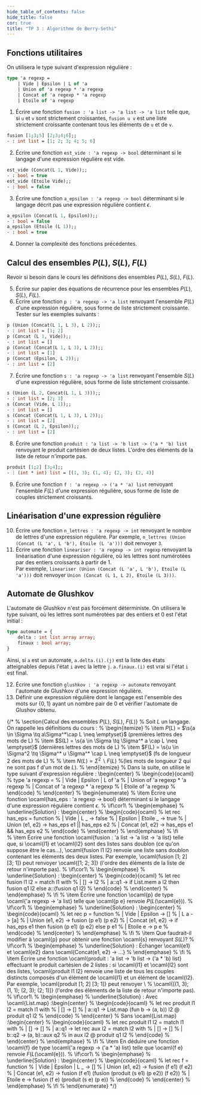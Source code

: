 ```yaml
---
hide_table_of_contents: false
hide_title: false
cor: true
title: "TP 3 : Algorithme de Berry-Sethi"
---
```


## Fonctions utilitaires

On utilisera le type suivant d'expression régulière : 

```ocaml
type 'a regexp = 
    | Vide | Epsilon | L of 'a
    | Union of 'a regexp * 'a regexp
    | Concat of 'a regexp * 'a regexp
    | Etoile of 'a regexp
```

1. Écrire une fonction `fusion : 'a list -> 'a list -> 'a list` telle que, si `u` et `v` sont strictement croissantes, `fusion u v` est une liste strictement croissante contenant tous les éléments de `u` et de `v`. 
```ocaml
fusion [1;3;5] [2;3;4;6];;
- : int list = [1; 2; 3; 4; 5; 6]
```
2. Écrire une fonction `est_vide : 'a regexp -> bool` déterminant si le langage d'une expression régulière est vide.  
```ocaml
est_vide (Concat(L 1, Vide));;
- : bool = true
est_vide (Etoile Vide);;
- : bool = false
```
3. Écrire une fonction `a_epsilon : 'a regexp -> bool` déterminant si le langage décrit pas une expression régulière contient $\epsilon$.
```ocaml
a_epsilon (Concat(L 1, Epsilon));;
- : bool = false
a_epsilon (Etoile (L 1));;
- : bool = true
```

4. Donner la complexité des fonctions précédentes.

## Calcul des ensembles $P(L)$, $S(L)$, $F(L)$

Revoir si besoin dans le cours les définitions des ensembles $P(L)$, $S(L)$, $F(L)$. 

5. Écrire sur papier des équations de récurrence pour les ensembles $P(L)$, $S(L)$, $F(L)$.  
6. Écrire une fonction `p : 'a regexp -> 'a list` renvoyant l'ensemble $P(L)$ d'une expression régulière, sous forme de liste strictement croissante. Tester sur les exemples suivants :
```ocaml
p (Union (Concat(L 1, L 3), L 2));;
- : int list = [1; 2]
p (Concat (L 1, Vide));;
- : int list = []
p (Concat (Concat(L 1, L 3), L 2));;
- : int list = [1]
p (Concat (Epsilon, L 2));;
- : int list = [2]
```
7. Écrire une fonction `s : 'a regexp -> 'a list` renvoyant l'ensemble $S(L)$ d'une expression régulière, sous forme de liste strictement croissante.
```ocaml
s (Union (L 2, Concat(L 1, L 3)));;
- : int list = [2; 3]
s (Concat (Vide, L 1));;
- : int list = []
s (Concat (Concat(L 1, L 3), L 2));;
- : int list = [2]
s (Concat (L 2, Epsilon));;
- : int list = [2]
```
8. Écrire une fonction `produit : 'a list -> 'b list -> ('a * 'b) list` renvoyant le produit cartésien de deux listes. L'ordre des éléments de la liste de retour n'importe pas.  
```ocaml
produit [1;2] [3;4];;
- : (int * int) list = [(1, 3); (1, 4); (2, 3); (2, 4)]
```
9. Écrire une fonction `f : 'a regexp -> ('a * 'a) list` renvoyant l'ensemble $F(L)$ d'une expression régulière, sous forme de liste de couples strictement croissants.

## Linéarisation d'une expression régulière

10. Écrire une fonction `n_lettres : 'a regexp -> int` renvoyant le nombre de lettres d'une expression régulière. Par exemple, `n_lettres (Union (Concat (L 'a', L 'b'), Etoile (L 'a')))` doit renvoyer `3`.  
11. Écrire une fonction `lineariser : 'a regexp -> int regexp` renvoyant la linéarisation d'une expression régulière, où les lettres sont numérotées par des entiers croissants à partir de $1$.  
Par exemple, `lineariser (Union (Concat (L 'a', L 'b'), Etoile (L 'a')))` doit renvoyer `Union (Concat (L 1, L 2), Etoile (L 3)))`.

## Automate de Glushkov

L'automate de Glushkov n'est pas forcément déterministe. On utilisera le type suivant, où les lettres sont numérotées par des entiers et $0$ est l'état initial :
    
```ocaml
type automate = { 
    delta : int list array array;
    finaux : bool array;
}
```
Ainsi, si `a` est un automate, `a.delta.(i).(j)` est la liste des états atteignables depuis l'état `i` avec la lettre `j`. `a.finaux.(i)` est vrai si l'état `i` est final.

12. Écrire une fonction `glushkov : 'a regexp -> automate` renvoyant l'automate de Glushkov d'une expression régulière.  
13. Définir une expression régulière dont le langage est l'ensemble des mots sur $\{0, 1\}$ ayant un nombre pair de $0$ et vérifier l'automate de Glushov obtenu.

{/* %     \section{Calcul des ensembles $P(L)$, $S(L)$, $F(L)$}
% 	Soit $L$ un langage. On rappelle les définitions du cours :
% 	\begin{itemize}
% 		\item $P(L)$ = $\s{a \in \Sigma \tq a\Sigma^*\cap L \neq \emptyset}$ (premières lettres des mots de L)
% 		\item $S(L) = \s{a \in \Sigma \tq \Sigma^* a \cap L \neq \emptyset}$ (dernières lettres des mots de L)
% 		\item $F(L) = \s{u \in \Sigma^2 \tq \Sigma^* u \Sigma^* \cap L \neq \emptyset}$ (fs de longueur 2 des mots de L)
% 	%	\item $N(L) = \Sigma^2 \backslash F(L)$ %(les mots de longueur 2 qui ne sont pas f d'un mot de $L$).
% 	\end{itemize}
% 	Dans la suite, on utilise le type suivant d'expression régulière : \begin{center}
% 		\begin{code}{ocaml}
% type 'a regexp = 
% 	| Vide | Epsilon | L of 'a
% 	| Union of 'a regexp * 'a regexp
% 	| Concat of 'a regexp * 'a regexp
% 	| Etoile of 'a regexp
% 		\end{code}
% 	\end{center}
% 	\begin{enumerate}
% 		\item Écrire une fonction \ocaml{has_eps : 'a regexp -> bool} déterminant si le langage d'une expression régulière contient $\epsilon$. 
% 		\if\cor1\\
% 		\begin{emphase}
% 			\underline{Solution} : \begin{center}
% 				\begin{code}{ocaml}
% let rec has_eps = function
% 	| Vide | L _ -> false
% 	| Epsilon | Etoile _ -> true
% 	| Union (e1, e2) -> has_eps e1 || has_eps e2
% 	| Concat (e1, e2) -> has_eps e1 && has_eps e2
% 				\end{code}
% 			\end{center}
% 		\end{emphase}
% 		\fi  
% 		\item Écrire une fonction \ocaml{fusion : 'a list -> 'a list -> 'a list} telle que, si \ocaml{l1} et \ocaml{l2} sont des listes sans doublon (ce qu'on suppose être le cas...), \ocaml{fusion l1 l2} renvoie une liste sans doublon contenant les éléments des deux listes. Par exemple, \ocaml{fusion [1; 2] [3; 1]} peut renvoyer \ocaml{[1; 2; 3]} (l'ordre des éléments de la liste de retour n'importe pas).
% 		\if\cor1\\
% 		\begin{emphase}
% 			\underline{Solution} : \begin{center}
% 				\begin{code}{ocaml}
% let rec fusion l1 l2 = match l1 with
% 	| [] -> l2
% 	| a::q1 -> if List.mem a l2 then fusion q1 l2 else a::(fusion q1 l2)
% 				\end{code}
% 			\end{center}
% 		\end{emphase}
% 		\fi
% 		\item Écrire une fonction \ocaml{p} de type \ocaml{'a regexp -> 'a list} telle que \ocaml{p e} renvoie $P(L($\ocaml{e}$))$.
% 		\if\cor1\\
% 		\begin{emphase}
% 			\underline{Solution} : \begin{center}
% 				\begin{code}{ocaml}
% let rec p = function
% 	| Vide | Epsilon -> []
% 	| L a -> [a]
% 	| Union (e1, e2) -> fusion (p e1) (p e2)
% 	| Concat (e1, e2) -> if has_eps e1 then fusion (p e1) (p e2) else p e1
% 	| Etoile e -> p e
% 				\end{code}
% 			\end{center}
% 		\end{emphase}
% 		\fi
% 		\item Que faudrait-il modifier à \ocaml{p} pour obtenir une fonction \ocaml{s} renvoyant $S(L)$?
% 		\if\cor1\\
% 		\begin{emphase}
% 			\underline{Solution} : Échanger \ocaml{e1} et \ocaml{e2} dans \ocaml{Concat(e1, e2) -> ...}
% 		\end{emphase}
% 		\fi
% 		\item Écrire une fonction \ocaml{produit : 'a list -> 'b list -> ('a * 'b) list} effectuant le produit cartésien de 2 listes : si \ocaml{l1} et \ocaml{l2} sont des listes, \ocaml{produit l1 l2} renvoie une liste de tous les couples distincts composés d'un élément de \ocaml{l1} et un élément de \ocaml{l2}. Par exemple, \ocaml{produit [1; 2] [3; 1]} peut renvoyer \\
% 		\ocaml{[(1, 3); (1, 1); (2, 3); (2; 1)]} (l'ordre des éléments de la liste de retour n'importe pas).
% 		\if\cor1\\
% 		\begin{emphase}
% 			\underline{Solution} : Avec \ocaml{List.map} :\begin{center}
% 				\begin{code}{ocaml}
% let rec produit l1 l2 = match l1 with
% 	| [] -> []
% 	| a::q1 -> List.map (fun b -> (a, b)) l2 @ produit q1 l2
% 				\end{code}
% 			\end{center}
% 		Sans \ocaml{List.map} :\begin{center}
% 				\begin{code}{ocaml}
% let rec produit l1 l2 = match l1 with
% 	| [] -> []
% 	| a::q1 -> let rec aux l2 = match l2 with
% 		| [] -> []
% 		| b::q2 -> (a, b)::aux q2
% 		in aux l2 @ produit q1 l2
% 				\end{code}
% 			\end{center}
% 		\end{emphase}
% 		\fi
% 		\item En déduire une fonction \ocaml{f} de type \ocaml{'a regexp -> ('a * 'a) list} telle que \ocaml{f e} renvoie $F(L($\ocaml{e}$))$. 
% 		\if\cor1\\
% 		\begin{emphase}
% 			\underline{Solution} : \begin{center}
% 				\begin{code}{ocaml}
% let rec f = function
% 	| Vide | Epsilon | L _ -> []
% 	| Union (e1, e2) -> fusion (f e1) (f e2)
% 	| Concat (e1, e2) -> fusion (f e1) (fusion (produit (s e1) (p e2)) (f e2))
% 	| Etoile e -> fusion (f e) (produit (s e) (p e))
% 				\end{code}
% 			\end{center}
% 		\end{emphase}
% 		\fi
% 	\end{enumerate} */}

